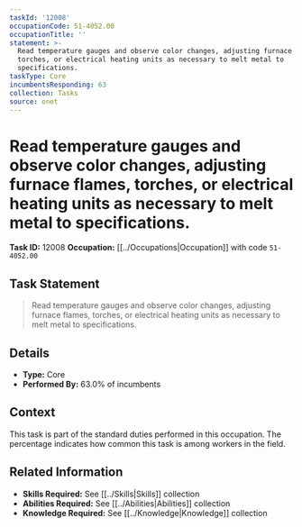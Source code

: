 ```yaml
---
taskId: '12008'
occupationCode: 51-4052.00
occupationTitle: ''
statement: >-
  Read temperature gauges and observe color changes, adjusting furnace flames,
  torches, or electrical heating units as necessary to melt metal to
  specifications.
taskType: Core
incumbentsResponding: 63
collection: Tasks
source: onet
---
```

# Read temperature gauges and observe color changes, adjusting furnace flames, torches, or electrical heating units as necessary to melt metal to specifications.

**Task ID:** 12008
**Occupation:** [[../Occupations|Occupation]] with code `51-4052.00`

## Task Statement

> Read temperature gauges and observe color changes, adjusting furnace flames, torches, or electrical heating units as necessary to melt metal to specifications.

## Details

- **Type:** Core
- **Performed By:** 63.0% of incumbents

## Context

This task is part of the standard duties performed in this occupation. The percentage indicates how common this task is among workers in the field.

## Related Information

- **Skills Required:** See [[../Skills|Skills]] collection
- **Abilities Required:** See [[../Abilities|Abilities]] collection
- **Knowledge Required:** See [[../Knowledge|Knowledge]] collection
